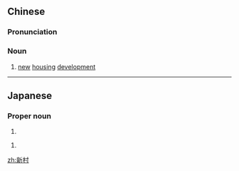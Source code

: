 ==Chinese==
{{zh-forms}}

===Pronunciation===
{{zh-pron
|m=xīncūn,er=y
|c=san1 cyun1
|mn=sin-chhoan
|cat=n
}}

===Noun===
{{zh-noun}}

# [[new]] [[housing]] [[development]]

----

==Japanese==
{{ja-kanjitab|にい|むら|yomi=k}}

===Proper noun===
{{ja-pos|にいむら|proper}}

# {{surname|lang=ja|sort=にいむら}}

{{ja-kanjitab|しん|むら|yomi=j}}

{{ja-pos|しんむら|proper}}

# {{surname|lang=ja|sort=しんむら}}

[[zh:新村]]
